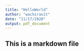 ```yaml
---
title: "HelloWorld"
author: "wachiravit"
date: "11/17/2020"
output: pdf_document
---
```


## This is a markdown file

